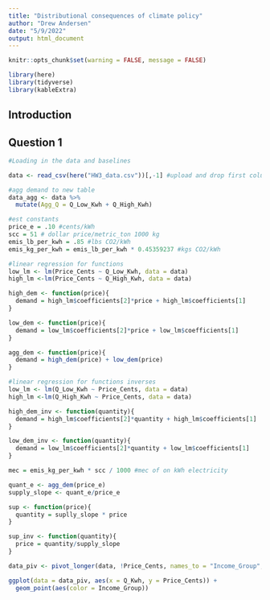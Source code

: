 ```yaml
---
title: "Distributional consequences of climate policy"
author: "Drew Andersen"
date: "5/9/2022"
output: html_document
---
```

```r
knitr::opts_chunk$set(warning = FALSE, message = FALSE)

library(here)
library(tidyverse)
library(kableExtra)
```
## Introduction

## Question 1
```r
#Loading in the data and baselines

data <- read_csv(here("HW3_data.csv"))[,-1] #upload and drop first column

#agg demand to new table
data_agg <- data %>% 
  mutate(Agg_Q = Q_Low_Kwh + Q_High_Kwh)

#est constants
price_e = .10 #cents/kWh
scc = 51 # dollar price/metric_ton 1000 kg
emis_lb_per_kwh = .85 #lbs CO2/kWh
emis_kg_per_kwh = emis_lb_per_kwh * 0.45359237 #kgs CO2/kWh

#linear regression for functions
low_lm <- lm(Price_Cents ~ Q_Low_Kwh, data = data)
high_lm <-lm(Price_Cents ~ Q_High_Kwh, data = data)

high_dem <- function(price){  
  demand = high_lm$coefficients[2]*price + high_lm$coefficients[1]
}

low_dem <- function(price){  
  demand = low_lm$coefficients[2]*price + low_lm$coefficients[1]
}

agg_dem <- function(price){
  demand = high_dem(price) + low_dem(price)
}

#linear regression for functions inverses
low_lm <- lm(Q_Low_Kwh ~ Price_Cents, data = data)
high_lm <-lm(Q_High_Kwh ~ Price_Cents, data = data)

high_dem_inv <- function(quantity){  
  demand = high_lm$coefficients[2]*quantity + high_lm$coefficients[1]
}

low_dem_inv <- function(quantity){  
  demand = low_lm$coefficients[2]*quantity + low_lm$coefficients[1]
}
```

```r
mec = emis_kg_per_kwh * scc / 1000 #mec of on kWh electricity
```

```r
quant_e <- agg_dem(price_e)
supply_slope <- quant_e/price_e

sup <- function(price){
  quantity = suplly_slope * price
}

sup_inv <- function(quantity){
  price = quantity/supply_slope
}
```

```r
data_piv <- pivot_longer(data, !Price_Cents, names_to = "Income_Group", values_to = "Q_Kwh") #pivot table to create column for districts (populated by four districts)

ggplot(data = data_piv, aes(x = Q_Kwh, y = Price_Cents)) +
  geom_point(aes(color = Income_Group))
```

